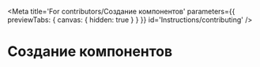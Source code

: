 
<Meta
    title='For contributors/Создание компонентов'
    parameters={{ previewTabs: { canvas: { hidden: true } } }}
    id='Instructions/contributing'
/>

# Создание компонентов

<Readme />
